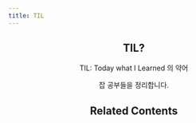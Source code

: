 ---
title: TIL
---

<Header />

## TIL?

TIL: Today what I Learned 의 약어

잡 공부들을 정리합니다.

## Related Contents

<RelatedWritings />
